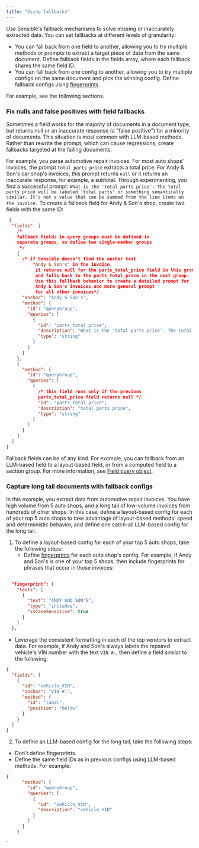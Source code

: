 ```yaml
---
title: "Using fallbacks"
---
```



Use Sensible's fallback mechanisms to solve missing or inaccurately extracted data. You can set fallbacks at different levels of granularity: 

* You can fall back from one field to another, allowing you to try multiple methods or prompts to extract a target piece of data from the same document. Define fallback fields in the fields array, where each fallback shares the same field ID.
* You can fall back from one config to another, allowing you to try multiple configs on the same document and pick the winning config. Define fallback configs using [fingerprints](/senseml-reference/config-settings/fingerprint).

For example, see the following sections.

### Fix nulls and false positives with field fallbacks

Sometimes a field works for the majority of documents in a document type, but returns null or an inaccurate response (a "false positive") for a minority of documents. This situation is most common with LLM-based methods. Rather than rewrite the prompt, which can cause regressions, create fallbacks targeted at the failing documents.

For example, you parse automotive repair invoices. For most auto shops' invoices, the prompt `total parts price` extracts a total price. For Andy & Son's car shop's invoices, this prompt returns `null` or it returns an inaccurate response, for example, a subtotal. Through experimenting, you find a successful prompt: `What is the 'total parts price'. The total parts price will be labeled 'total parts' or something semantically similar. It's not a value that can be summed from the line items on the invoice.` To create a fallback field for Andy & Son's shop, create two fields with the same ID:


```json JSON
 {
  "fields": [
    /*
    fallback fields in query groups must be defined in
    separate groups, so define two single-member groups
     */
    {
      /* if Sensible doesn't find the anchor text 
          "Andy & Son's" in the invoice,
           it returns null for the parts_total_price field in this group
           and falls back to the parts_total_price in the next group.
           Use this fallback behavior to create a detailed prompt for 
           Andy & Son's invoices and more general prompt
           for all other invoices*/
      "anchor": "Andy & Son's",
      "method": {
        "id": "queryGroup",
        "queries": [
          {
            "id": "parts_total_price",
            "description": "What is the 'total parts price'. The total parts price will be labeled 'total parts' or something semantically similar.  It's not a value that can be summed from the line items on the invoice",
            "type": "string"
          }
        ]
      }
    },
    {
      "method": {
        "id": "queryGroup",
        "queries": [
          {
            /* this field runs only if the previous
            parts_total_price field returns null */
            "id": "parts_total_price",
            "description": "total parts price",
            "type": "string"
          }
        ]
      }
    }
  ]
}
```
Fallback fields can be of any kind. For example, you can fallback from an LLM-based field to a layout-based field, or from a computed field to a section group. For more information, see [Field query object](/senseml-reference/field-query-object/index-field-query-object).

### Capture long tail documents with fallback configs

In this example, you extract data from automotive repair invoices. You have high volume from 5 auto shops, and a long tail of low-volume invoices from hundreds of other shops. In this case, define a layout-based config for each of your top 5 auto shops to take advantage of layout-based methods' speed and deterministic behavior, and define one catch-all LLM-based config for the long tail.

1. To define a layout-based config for each of your top 5 auto shops, take the following steps:  
   * Define [fingerprints](/senseml-reference/config-settings/fingerprint) for each auto shop's config. For example, if Andy and Son's is one of your top 5 shops, then include fingerprints for phrases that occur in those invoices:  

```JSON JSON 
  
  "fingerprint": {  
    "tests": [  
      {  
        "text": "ANDY AND SON'S",  
        "type": "includes",  
        "isCaseSensitive": true  
      }  
    ]  
  },  
```
   * Leverage the consistent formatting in each of the top vendors to extract data. For example, if Andy and Son's always labels the repaired vehicle's VIN number with the text `VIN #:`, then define a field similar to the following:  
   
   ```JSON JSON 
   {  
     "fields": [  
       {  
         "id": "vehicle_VIN",  
         "anchor": "VIN #:",  
         "method": {  
           "id": "label",  
           "position": "below"  
         }  
       }  
     ]  
   }  
   ```
   2. To define an LLM-based config for the long tail, take the following steps:  
   * Don't define fingerprints.  
   * Define the same field IDs as in previous configs using LLM-based methods. For example:  
    
   ```JSON JSON 
   {  
         "method": {  
           "id": "queryGroup",  
           "queries": [  
             {  
               "id": "vehicle_VIN",  
               "description": "vehicle VIN"  
             }  
           ]  
         }  
       }  
   ```

`
